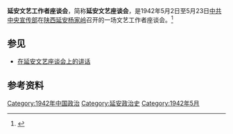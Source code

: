{{Multiple issues|
{{Missing information|1=会议内容、与会人员、影响等|time=2021-01-27T04:17:48+00:00}}
{{Notability Unreferenced|time=2022-06-10T05:29:48+00:00}}
}}
'''延安文艺工作者座谈会'''，简称'''延安文艺座谈会'''，是1942年5月2日至5月23日[[中共中央宣传部|中共中央宣传部]]在[[陕西|陕西]][[延安|延安]][[杨家岭|杨家岭]]召开的一场文艺工作者座谈会。<ref>{{Cite web|title=延安文艺工作者座谈会|url=http://cpc.people.com.cn/GB/33837/2534413.html|accessdate=2021-01-26|work=中国共产党新闻|archive-date=2022-06-13|archive-url=https://web.archive.org/web/20220613142106/http://cpc.people.com.cn/GB/33837/2534413.html}}</ref>

== 参见 ==
* [[在延安文艺座谈会上的讲话|在延安文艺座谈会上的讲话]]

== 参考资料 ==
{{reflist}}

[[Category:1942年中国政治|Category:1942年中国政治]]
[[Category:延安政治史|Category:延安政治史]]
[[Category:1942年5月|Category:1942年5月]]